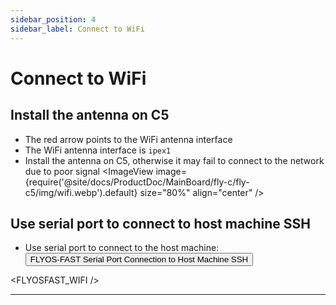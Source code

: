 ```yaml
---
sidebar_position: 4
sidebar_label: Connect to WiFi
---
```



# Connect to WiFi

## Install the antenna on C5

* The red arrow points to the WiFi antenna interface
* The WiFi antenna interface is `ipex1`
* Install the antenna on C5, otherwise it may fail to connect to the network due to poor signal
<ImageView image={require('@site/docs/ProductDoc/MainBoard/fly-c/fly-c5/img/wifi.webp').default} size="80%" align="center" />  

## Use serial port to connect to host machine SSH

* Use serial port to connect to the host machine: <Button variant="contained" disableElevation component="a" rel="noopener" href="/docs/ProductDoc/SBC/fly-pi-v2/ssh#flyos-fast-serial-port-connect-to-host-machine-ssh">FLYOS-FAST Serial Port Connection to Host Machine SSH</Button>

<FLYOSFAST_WIFI />

---
